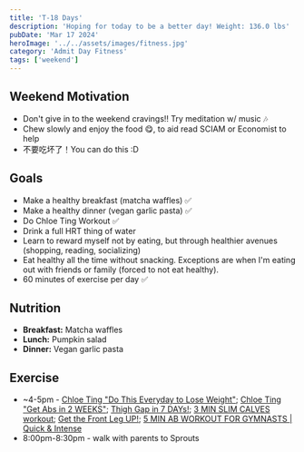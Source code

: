 ```yaml
---
title: 'T-18 Days'
description: 'Hoping for today to be a better day! Weight: 136.0 lbs'
pubDate: 'Mar 17 2024'
heroImage: '../../assets/images/fitness.jpg'
category: 'Admit Day Fitness'
tags: ['weekend']
---
```


## Weekend Motivation

- Don't give in to the weekend cravings!! Try meditation w/ music 🎶
- Chew slowly and enjoy the food 😋, to aid read SCIAM or Economist to help
- 不要吃坏了！You can do this :D

## Goals

- Make a healthy breakfast (matcha waffles) ✅
- Make a healthy dinner (vegan garlic pasta) ✅
- Do Chloe Ting Workout ✅
- Drink a full HRT thing of water
- Learn to reward myself not by eating, but through healthier avenues (shopping, reading, socializing)
- Eat healthy all the time without snacking. Exceptions are when I'm eating out with friends or family (forced to not eat healthy).
- 60 minutes of exercise per day ✅

## Nutrition

- **Breakfast:** Matcha waffles
- **Lunch:** Pumpkin salad
- **Dinner:** Vegan garlic pasta

## Exercise

- ~4-5pm - [Chloe Ting "Do This Everyday to Lose Weight"](https://www.youtube.com/watch?v=2MoGxae-zyo); [Chloe Ting "Get Abs in 2 WEEKS"](https://www.youtube.com/watch?v=2pLT-olgUJs); [Thigh Gap in 7 DAYs!](https://www.youtube.com/watch?v=cgLwA4_VTMc); [3 MIN SLIM CALVES workout](https://www.youtube.com/watch?v=7UyhQ88ZOSU); [Get the Front Leg UP!](https://www.youtube.com/watch?v=3lSWpjQwwLo&t=242s); [5 MIN AB WORKOUT FOR GYMNASTS | Quick & Intense](https://www.youtube.com/watch?v=GOLYUQZD3aA&t=9s)
- 8:00pm-8:30pm - walk with parents to Sprouts
